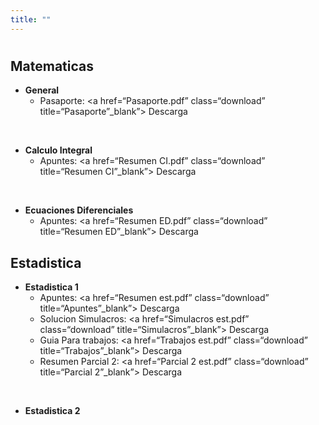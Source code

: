 ```yaml
---
title: ""
---
```


# {.tabset .tabset-fade .tabset-pills}
  
## Matematicas

- **General**
    - Pasaporte: <a href="Pasaporte.pdf" class="download" title="Pasaporte"_blank"> Descarga</a>
    
<br>

- **Calculo Integral**
    - Apuntes: <a href="Resumen CI.pdf" class="download" title="Resumen CI"_blank"> Descarga</a>
    
<br>

- **Ecuaciones Diferenciales**
    - Apuntes: <a href="Resumen ED.pdf" class="download" title="Resumen ED"_blank"> Descarga</a>

## Estadistica 

- **Estadistica 1**
    - Apuntes: <a href="Resumen est.pdf" class="download" title="Apuntes"_blank"> Descarga</a>
    - Solucion Simulacros: <a href="Simulacros est.pdf" class="download" title="Simulacros"_blank"> Descarga</a> 
    - Guia Para trabajos: <a href="Trabajos est.pdf" class="download" title="Trabajos"_blank"> Descarga</a> 
    - Resumen Parcial 2: <a href="Parcial 2 est.pdf" class="download" title="Parcial 2"_blank"> Descarga</a> 

<br>

- **Estadistica 2**





